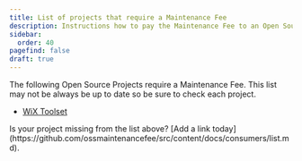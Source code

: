 ```yaml
---
title: List of projects that require a Maintenance Fee
description: Instructions how to pay the Maintenance Fee to an Open Source Project.
sidebar:
  order: 40
pagefind: false
draft: true
---
```



The following Open Source Projects require a Maintenance Fee. This list may not be always be up to date so be sure to check each project.

* [WiX Toolset](https://github.com/wixtoolset/sponsors/new)


<Aside type='tip' title='Maintainers'>
Is your project missing from the list above? [Add a link today](https://github.com/ossmaintenancefee/src/content/docs/consumers/list.md).
</Aside>
